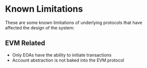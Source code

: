 # Known Limitations

These are some known limitations of underlying protocols that have affected the design of the system:

## EVM Related

- Only EOAs have the ability to initiate transactions
- Account abstraction is not baked into the EVM protocol
